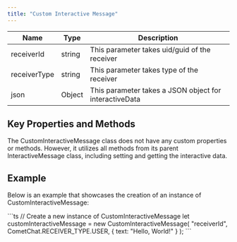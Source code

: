 ```yaml
---
title: "Custom Interactive Message"
---
```


| Name         | Type   | Description                                            |
| ------------ | ------ | ------------------------------------------------------ |
| receiverId   | string | This parameter takes uid/guid of the receiver          |
| receiverType | string | This parameter takes type of the receiver              |
| json         | Object | This parameter takes a JSON object for interactiveData |

## Key Properties and Methods

The CustomInteractiveMessage class does not have any custom properties or methods. However, it utilizes all methods from its parent InteractiveMessage class, including setting and getting the interactive data.

## Example

Below is an example that showcases the creation of an instance of CustomInteractiveMessage:

<Tabs>
<Tab title="TypeScript">
```ts
// Create a new instance of CustomInteractiveMessage
let customInteractiveMessage = new CustomInteractiveMessage(
  "receiverId",
  CometChat.RECEIVER_TYPE.USER,
  { text: "Hello, World!" }
);
```

</Tab>

</Tabs>
